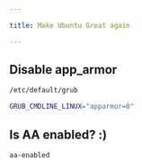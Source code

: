 ```yaml
---

title: Make Ubuntu Great again

---
```


## Disable app_armor

```bash copy
/etc/default/grub 

GRUB_CMDLINE_LINUX="apparmor=0" 

```

## Is AA enabled? :)

```bash copy
aa-enabled
```
